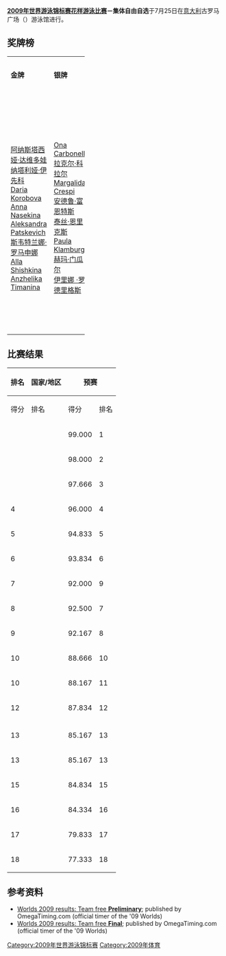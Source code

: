 {{noteTA|G1=Aquatics}}
{{2009年世界游泳锦标赛}}

{{main|2009年世界游泳锦标赛花样游泳比赛}}

'''[[2009年世界游泳锦标赛花样游泳比赛|2009年世界游泳锦标赛花样游泳比赛]]－集体自由自选'''于7月25日在[[意大利|意大利]]古罗马广场（{{link-en|Foro Italico|Foro Italico}}）游泳馆进行。

== 奖牌榜 ==

{| class="wikitable" style="text-align:center" width=60%
|- align="center"
| width=20% bgcolor=gold|'''金牌''' || width=20% bgcolor=silver|'''银牌''' || width=20% bgcolor=CC9966|'''铜牌'''
|-
| {{RUS}}<br /> [[阿纳斯塔西娅·达维多娃|阿纳斯塔西娅·达维多娃]]<br />[[纳塔利娅·伊先科|纳塔利娅·伊先科]]<br />[[Daria_Korobova|Daria Korobova]]<br />[[Anna_Nasekina|Anna Nasekina]]<br />[[Aleksandra_Patskevich|Aleksandra Patskevich]]<br />[[斯韦特兰娜·罗马申娜|斯韦特兰娜·罗马申娜]]<br />[[Alla_Shishkina|Alla Shishkina]]<br />[[Anzhelika_Timanina|Anzhelika Timanina]]
| {{ESP}}<br />[[Ona_Carbonell|Ona Carbonell]]<br />[[拉克尔·科拉尔|拉克尔·科拉尔]]<br />[[Margalida_Crespi|Margalida Crespi]]<br />[[安德鲁·富恩特斯|安德鲁·富恩特斯]]<br />[[泰丝·恩里克斯|泰丝·恩里克斯]]<br />[[Paula_Klamburg|Paula Klamburg]]<br />[[赫玛·门瓜尔|赫玛·门瓜尔]]<br />[[伊里娜_·罗德里格斯|伊里娜 ·罗德里格斯]]
| {{CHN}}<br />[[黄雪辰|黄雪辰]]<br />[[蒋婷婷|蒋婷婷]]<br />[[蒋文文|蒋文文]]<br />[[刘鸥|刘鸥]]<br />[[罗茜|罗茜]]<br />[[王娜_(花样游泳运动员)|王娜]]<br />[[吴怡文|吴怡文]]<br />[[张晓欢|张晓欢]]
|}

== 比赛结果 ==

{| class="wikitable" style="text-align:center;font-family:Arial" width=60%
|-
!rowspan="2"|排名!!rowspan="2"|国家/地区!!colspan="2"|预赛!!colspan="2"|决赛
|-
!得分!!排名!!得分!!排名
|- bgcolor=ccffcc
| {{gold01}} || align=left| {{RUS}} || 99.000 || 1 || 99.167 || '''1'''
|- bgcolor=ccffcc
| {{silver02}} || align=left| {{ESP}} || 98.000 || 2 || 98.167 || '''2'''
|- bgcolor=ccffcc
| {{bronze03}} || align=left| {{CHN}} || 97.666 || 3 || 97.167 || '''3'''
|- bgcolor=ccffcc
| 4 || align=left| {{CAN}} || 96.000 || 4 || 96.000 || '''4'''
|- bgcolor=ccffcc
| 5 || align=left| {{ITA}} || 94.833 || 5 || 95.000 || '''5'''
|- bgcolor=ccffcc
| 6 || align=left| {{JPN}} || 93.834 || 6 || 94.000 || '''6'''
|- bgcolor=ccffcc
| 7 || align=left| {{FRA}} || 92.000 || 9 || 93.000 || '''7'''
|- bgcolor=ccffcc
| 8 || align=left| {{UKR}} || 92.500 || 7 || 92.667 || '''8'''
|- bgcolor=ccffcc
| 9 || align=left| {{USA}} || 92.167 || 8 || 91.667 || '''9'''
|- bgcolor=ccffcc
| 10 || align=left| {{PRK}} || 88.666 || 10 || 89.667 || '''10'''
|- bgcolor=ccffcc
| 10 || align=left| {{GBR}} || 88.167 || 11 || 89.667 || '''10'''
|- bgcolor=ccffcc
| 12 || align=left| {{BRA}} || 87.834 || 12 || 88.333 || '''12'''
|- bgcolor=#DDDDDD
| colspan=7|
|-
| 13 || align=left| {{MEX}} || 85.167 || 13 || ||
|-
| 13 || align=left| {{BLR}} || 85.167 || 13 || ||
|-
| 15 || align=left| {{NED}} || 84.834 || 15 || ||
|-
| 16 || align=left| {{SUI}} || 84.334 || 16 || ||
|-
| 17 || align=left| {{GER}} || 79.833 || 17 || ||
|-
| 18 || align=left| {{EGY}} || 77.333 || 18 || ||
|}

== 参考资料 ==

<div class="references-small">
* [https://web.archive.org/web/20090806185016/http://www.omegatiming.com/synchro/racearchives/2009/Roma2009/C73_Results_Team_Prelim.pdf Worlds 2009 results: Team free '''Preliminary''']; published by OmegaTiming.com (official timer of the '09 Worlds)
* [https://web.archive.org/web/20090806182938/http://www.omegatiming.com/synchro/racearchives/2009/Roma2009/C73_Results_Team_Finals.pdf Worlds 2009 results: Team free '''Final''']; published by OmegaTiming.com (official timer of the '09 Worlds)
</div>

[[Category:2009年世界游泳锦标赛|Category:2009年世界游泳锦标赛]]
[[Category:2009年体育|Category:2009年体育]]
